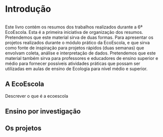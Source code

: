# Introdução
```r

```

Este livro contém os resumos dos trabalhos realizados durante a 6ª EcoEscola. 
   Esta é a primeira iniciativa de organização dos resumos. Pretendemos que este
   material sirva de duas formas. Para apresentar os projetos realizados durante
   o módulo prático da EcoEscola, e que sirva como fonte de inspiração para projetos
   rápidos (duas semanas) que envolvam coleta, análise e interpretação de dados.
   Pretendemos que este material também sirva para professores e educadores de 
   ensino superior e médio para fornecer possíveis atividades práticas que possam
   ser utilizadas em aulas de ensino de Ecologia para nível médio e superior.
   
## A EcoEscola

Descrever o que é a ecoescola

## Ensino por investigação

## Os projetos 

